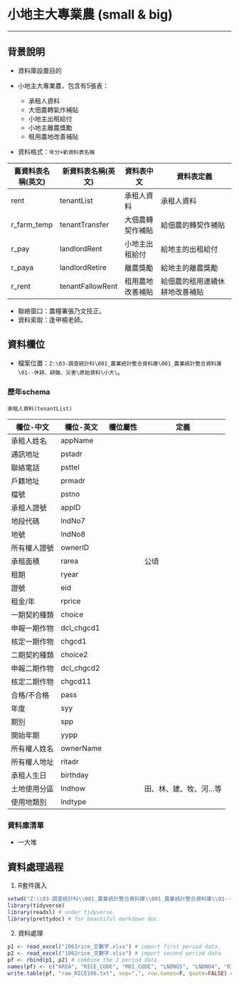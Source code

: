# 小地主大專業農 (small & big)
***

## 背景說明
* 資料庫設置目的


* 小地主大專業農，包含有5張表：
    + 承租人資料
    + 大佃農轉氣作補貼
    + 小地主出租給付
    + 小地主離農獎勵
    + 租用農地改善補貼
    
* 資料格式：`年分+新資料表名稱`

舊資料表名稱(英文) | 新資料表名稱(英文) | 資料表中文        | 資料表定義
------------------|------------------|------------------|--------------------------------------
rent              | tenantList       | 承租人資料        | 承租人資料
r_farm_temp       | tenantTransfer   | 大佃農轉契作補貼   | 給佃農的轉契作補貼
r_pay             | landlordRent     | 小地主出租給付     | 給地主的出租給付
r_paya            | landlordRetire   | 離農獎勵          | 給地主的離農獎勵
r_rent            | tenantFallowRent | 租用農地改善補貼   | 給佃農的租用連續休耕地改善補貼

* 聯絡窗口：農糧署張乃文技正。
* 資料索取：逢甲楊老師。

## 資料欄位
* 檔案位置：`Z:\03-調查統計科\001_農業統計整合資料庫\001_農業統計整合資料庫\01--休耕、耕鋤、災害\原始資料\小大\`。

### 歷年schema

`承租人資料(tenantList)`

欄位-中文      | 欄位-英文  | 欄位屬性       | 定義
---------------|------------|----------------|-----------
承租人姓名     | appName    |  | 
通訊地址       | pstadr     |  |
聯絡電話       | psttel     |  |
戶籍地址       | prmadr     |  |
檔號           | pstno      |  |
承租人證號     | appID      |  |
地段代碼       | lndNo7     |  |
地號           | lndNo8     |  |
所有權人證號   | ownerID    |  |
承租面積       | rarea      |  | 公頃
租期           | ryear      |  | 
證號           | eid        |  | 
租金/年        | rprice     |  | 
一期契約種類   | choice     |  | 
申報一期作物   | dcl_chgcd1 |  | 
核定一期作物   | chgcd1     |  | 
二期契約種類   | choice2    |  | 
申報二期作物   | dcl_chgcd2 |  | 
核定二期作物   | chgcd11    |  | 
合格/不合格    | pass       |  | 
年度           | syy        |  | 
期別           | spp        |  | 
開始年期       | yypp       |  | 
所有權人姓名   | ownerName  |  | 
所有權人地址   | ritadr     |  | 
承租人生日     | birthday   |  | 
土地使用分區   | lndhow     |  | 田、林、建、牧、河...等
使用地類別     | lndtype    |  | 

### 資料庫清單

- 一大堆

## 資料處理過程

1. R套件匯入
```r
setwd("Z:\\03-調查統計科\\001_農業統計整合資料庫\\001_農業統計整合資料庫\\01--休耕、耕鋤、災害\\原始資料\\航照稻作圖資轉文字檔\\106年")
library(tidyverse)
library(readxl) # under tidyverse.
library(prettydoc) # for beautiful markdown doc.
```

2. 資料處理
```r
p1 <- read_excel("1061rice_文數字.xlsx") # import first period data.
p2 <- read_excel("1062rice_文數字.xlsx") # import second period data.
pf <- rbind(p1, p2) # combine the 2 period data.
names(pf) <- c("AREA", "RICE_CODE", "MOI_CODE", "LNDNO5", "LNDNO4", "RICD", "landNo", "PIC_NO", "SYY", "SPP") # follow the schema.
write.table(pf, "raw_RICE106.txt", sep=",", row.names=F, quote=FALSE) # import into SQL(aerial_graphic.dbo.raw_RICE106)
```
